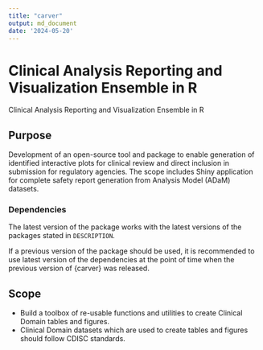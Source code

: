 ```yaml
---
title: "carver"
output: md_document
date: '2024-05-20'
---
```


<!-- Please do not edit the README.md file as it is auto-generated. Only edit the README.Rmd file -->

# Clinical Analysis Reporting and Visualization Ensemble in R

<!-- badges: start -->
  <!-- badges: end -->

Clinical Analysis Reporting and Visualization Ensemble in R

## Purpose

Development of an open-source tool and package to enable generation of identified interactive plots for clinical review and direct inclusion in submission for regulatory agencies. The scope includes Shiny application for complete safety report generation from Analysis Model (ADaM) datasets.

### Dependencies

The latest version of the package works with the latest versions of the packages
stated in `DESCRIPTION`.

If a previous version of the package should be used, it is recommended to use
latest version of the dependencies at the point of time when the previous
version of {carver} was released.

## Scope

* Build a toolbox of re-usable functions and utilities to create Clinical Domain tables and figures.
* Clinical Domain datasets which are used to create tables and figures should follow CDISC standards.